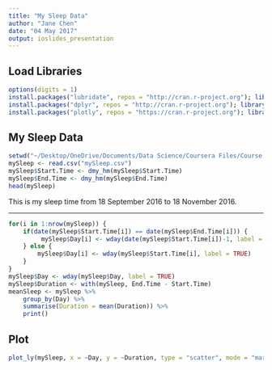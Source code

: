 ```yaml
---
title: "My Sleep Data"
author: "Jane Chen"
date: "04 May 2017"
output: ioslides_presentation
---
```


## Load Libraries
```r
options(digits = 1)
install.packages("lubridate", repos = "http://cran.r-project.org"); library(lubridate)
install.packages("dplyr", repos = "http://cran.r-project.org"); library(dplyr)
install.packages("plotly", repos = "https://cran.r-project.org"); library(plotly)
```

## My Sleep Data

```r
setwd("~/Desktop/OneDrive/Documents/Data Science/Coursera Files/Course 09 Developing Data products/week3")
mySleep <- read.csv("mySleep.csv")
mySleep$Start.Time <- dmy_hm(mySleep$Start.Time)
mySleep$End.Time <- dmy_hm(mySleep$End.Time)
head(mySleep)
```
This is my sleep time from 18 September 2016 to 18 November 2016. 

***
```r
for(i in 1:nrow(mySleep)) {
    if(date(mySleep$Start.Time[i]) == date(mySleep$End.Time[i])) {
         mySleep$Day[i] <- wday(date(mySleep$Start.Time[i])-1, label = TRUE)
    } else {
        mySleep$Day[i] <- wday(mySleep$Start.Time[i], label = TRUE)
    }
}
mySleep$Day <- wday(mySleep$Day, label = TRUE)
mySleep$Duration <- with(mySleep, End.Time - Start.Time)
meanSleep <- mySleep %>%
    group_by(Day) %>%
    summarise(Duration = mean(Duration)) %>%
    print()
```

## Plot

```r
plot_ly(mySleep, x = ~Day, y = ~Duration, type = "scatter", mode = "markers")
```